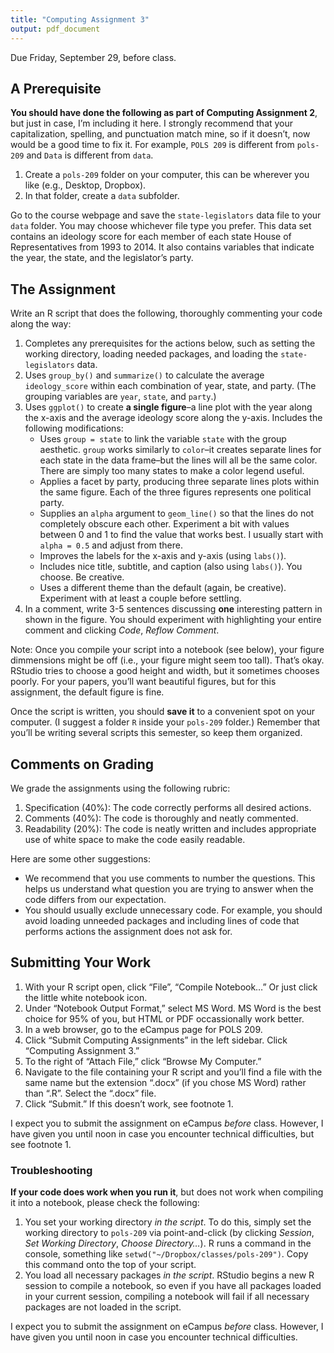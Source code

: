 ```yaml
---
title: "Computing Assignment 3"
output: pdf_document
---
```


Due Friday, September 29, before class. 

## A Prerequisite

**You should have done the following as part of Computing Assignment 2**, but just in case, I'm including it here. I strongly recommend that your capitalization, spelling, and punctuation match mine, so if it doesn't, now would be a good time to fix it. For example, `POLS 209` is different from `pols-209` and `Data` is different from `data`.

1. Create a `pols-209` folder on your computer, this can be wherever you like (e.g., Desktop, Dropbox).
1. In that folder, create a `data` subfolder.

Go to the course webpage and save the `state-legislators` data file to your `data` folder. You may choose whichever file type you prefer. This data set contains an ideology score for each member of each state House of Representatives from 1993 to 2014. It also contains variables that indicate the year, the state, and the legislator's party. 

## The Assignment

Write an R script that does the following, thoroughly commenting your code along the way:

1. Completes any prerequisites for the actions below, such as setting the working directory, loading needed packages, and loading the `state-legislators` data.
1. Uses `group_by()` and `summarize()` to calculate the average `ideology_score` within each combination of year, state, and party. (The grouping variables are `year`, `state`, and `party`.)
2. Uses `ggplot()` to create **a single figure**--a line plot with the year along the x-axis and the average ideology score along the y-axis. Includes the following modifications:
     - Uses `group = state` to link the variable `state` with the group aesthetic. `group` works similarly to `color`--it creates separate lines for each state in the data frame--but the lines will all be the same color. There are simply too many states to make a color legend useful. 
     - Applies a facet by party, producing three separate lines plots within the same figure. Each of the three figures represents one political party.
     - Supplies an `alpha` argument to `geom_line()` so that the lines do not completely obscure each other. Experiment a bit with values between 0 and 1 to find the value that works best. I usually start with `alpha = 0.5` and adjust from there.
     - Improves the labels for the x-axis and y-axis  (using `labs()`).
     - Includes nice title, subtitle, and caption (also using `labs()`). You choose. Be creative.
     - Uses a different theme than the default (again, be creative). Experiment with at least a couple before settling.
7. In a comment, write 3-5 sentences discussing **one** interesting pattern in shown in the figure. You should experiment with highlighting your entire comment and clicking *Code*, *Reflow Comment*.   

Note: Once you compile your script into a notebook (see below), your figure dimmensions might be off (i.e., your figure might seem too tall). That's okay. RStudio tries to choose a good height and width, but it sometimes chooses poorly. For your papers, you'll want beautiful figures, but for this assignment, the default figure is fine.
   
Once the script is written, you should **save it** to a convenient spot on your computer. (I suggest a folder `R` inside your `pols-209` folder.) Remember that you'll be writing several scripts this semester, so keep them organized. 

## Comments on Grading

We grade the assignments using the following rubric:

1. Specification (40%): The code correctly performs all desired actions.
2. Comments (40%): The code is thoroughly and neatly commented.
3. Readability (20%): The code is neatly written and includes appropriate use of white space to make the code easily readable.

Here are some other suggestions:

- We recommend that you use comments to number the questions. This helps us understand what question you are trying to answer when the code differs from our expectation.
- You should usually exclude unnecessary code. For example, you should avoid loading unneeded packages and including lines of code that performs actions the assignment does not ask for.

## Submitting Your Work\footnote{In case of technical difficulties, I don't want you to spend a lot of time figuring out how to submit your work. If you can't figure it out, just bring a hard copy to class. We'll sit down and work through the process so it's smooth and easy next time.}

1. With your R script open, click "File", "Compile Notebook..." Or just click the little white notebook icon.
1. Under "Notebook Output Format," select MS Word. MS Word is the best choice for 95% of you, but HTML or PDF occassionally work better.
1. In a web browser, go to the eCampus page for POLS 209.
1. Click "Submit Computing Assignments" in the left sidebar. 
Click "Computing Assignment 3."
1. To the right of "Attach File," click "Browse My Computer."
1. Navigate to the file containing your R script and you'll find a file with the same name but the extension ".docx" (if you chose MS Word) rather than ".R". Select the ".docx" file.
1. Click "Submit." If this doesn't work, see footnote 1.

I expect you to submit the assignment on eCampus *before* class. However, I have given you until noon in case you encounter technical difficulties, but see footnote 1.

### Troubleshooting

**If your code does work when you run it**, but does not work when compiling it into a notebook, please check the following:

1. You set your working directory *in the script*. To do this, simply set the working directory to `pols-209` via point-and-click (by clicking *Session*, *Set Working Directory*, *Choose Directory...*). R runs a command in the console, something like `setwd("~/Dropbox/classes/pols-209")`. Copy this command onto the top of your script.
2. You load all necessary packages *in the script*. RStudio begins a new R session to compile a notebook, so even if you have all packages loaded in your current session, compiling a notebook will fail if all necessary packages are not loaded in the script.


I expect you to submit the assignment on eCampus *before* class. However, I have given you until noon in case you encounter technical difficulties. 




